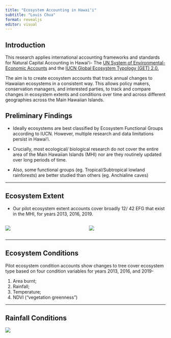 ```yaml
---
title: "Ecosystem Accounting in Hawaiʻi"
subtitle: "Louis Chua"
format: revealjs
editor: visual
---
```


## Introduction

This research applies international accounting frameworks and standards for Natural Capital Accounting in Hawaiʻi- The [UN System of Environmental- Economic Accounts](https://seea.un.org/ecosystem-accounting/) and the [IUCN Global Ecosystem Typology (GET) 2.0.](https://iucn.org/resources/conservation-tool/iucn-global-ecosystem-typology)

The aim is to create ecosystem accounts that track annual changes to Hawaiian ecosystems in a consistent way. This allows policy makers, conservation managers, and interested parties, to track and compare changes in ecosystem extents and conditions over time and across different geographies across the Main Hawaiian Islands.

## Preliminary Findings

-   Ideally ecosystems are best classified by Ecosystem Functional Groups according to IUCN. However, multiple research and data limitations persist in Hawaiʻi.

-   Crucially, most ecological/ biological research do not cover the entire area of the Main Hawaiian Islands (MHI) nor are they routinely updated over long periods of time.

-   Also, some functional groups (eg. Tropical/Subtropical lowland rainforests) are better studied than others (eg. Anchialine caves)

------------------------------------------------------------------------

## Ecosystem Extent

-   Our pilot ecosystem extent accounts cover broadly 12/ 42 EFG that exist in the MHI, for years 2013, 2016, 2019.

::: columns
::: {.column width="50%"}
![](images/tree_chge.png)
:::

::: {.column width="50%"}
![](images/Tree%20Cover2013_2019_map.png)
:::
:::

------------------------------------------------------------------------

## Ecosystem Conditions

Pilot ecosystem condition accounts show changes to tree cover ecosystem type based on four condition variables for years 2013, 2016, and 2019-

1.  Area burnt;
2.  Rainfall;
3.  Temperature;
4.  NDVI ("vegetation greenness")

---

## Rainfall Conditions

![](images/tree_rain-02.png){fig-align="center"}
